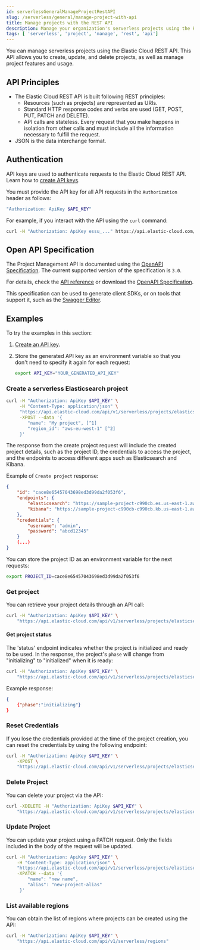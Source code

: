 ```yaml
---
id: serverlessGeneralManageProjectRestAPI
slug: /serverless/general/manage-project-with-api
title: Manage projects with the REST API
description: Manage your organization's serverless projects using the REST API.
tags: [ 'serverless', 'project', 'manage', 'rest', 'api']
---
```


<DocBadge template="technical preview" />

You can manage serverless projects using the Elastic Cloud REST API. This API allows you to create, update, and delete projects, as well as manage project features and usage.

## API Principles

- The Elastic Cloud REST API is built following REST principles:
  - Resources (such as projects) are represented as URIs.
  - Standard HTTP response codes and verbs are used (GET, POST, PUT, PATCH and DELETE).
  - API calls are stateless. Every request that you make happens in isolation from other calls and must include all the information necessary to fulfill the request.
- JSON is the data interchange format.

## Authentication

API keys are used to authenticate requests to the Elastic Cloud REST API.
Learn how to [create API keys](https://www.elastic.co/guide/en/cloud/current/ec-api-authentication.html).

You must provide the API key for all API requests in the `Authorization` header as follows:

```bash
"Authorization: ApiKey $API_KEY"
```

For example, if you interact with the API using the `curl` command:

```bash
curl -H "Authorization: ApiKey essu_..." https://api.elastic-cloud.com/api/v1/serverless/projects/elasticsearch
```

## Open API Specification

The Project Management API is documented using the [OpenAPI Specification](https://en.wikipedia.org/wiki/OpenAPI_Specification). The current supported version of the specification is `3.0`.

For details, check the [API reference](https://docs.elastic.co/api-reference) or download the [OpenAPI Specification](https://docs.elastic.co/api-reference/openapi/serverless-project-api.yml).

This specification can be used to generate client SDKs, or on tools that support it, such as the [Swagger Editor](https://editor.swagger.io).


## Examples

To try the examples in this section: 

1. [Create an API key](https://www.elastic.co/guide/en/cloud/current/ec-api-authentication.html).

2. Store the generated API key as an environment variable so that you don't need to specify it again for each request:

    ```bash
    export API_KEY="YOUR_GENERATED_API_KEY"
    ```

### Create a serverless Elasticsearch project

```bash
curl -H "Authorization: ApiKey $API_KEY" \
     -H "Content-Type: application/json" \
     "https://api.elastic-cloud.com/api/v1/serverless/projects/elasticsearch" \
     -XPOST --data '{
        "name": "My project", [^1]
        "region_id": "aws-eu-west-1" [^2]
     }'
```
[^1]: Replace **`My project`** with a more descriptive name in this call.
[^2]: You can <DocLink id="serverlessGeneralManageProjectRestAPI" text="obtain a list of available regions" section="list-available-regions" />.

The response from the create project request will include the created project details, such as the project ID,
the credentials to access the project, and the endpoints to access different apps such as Elasticsearch and Kibana.

Example of `Create project` response:

```json
{
    "id": "cace8e65457043698ed3d99da2f053f6",
    "endpoints": {
        "elasticsearch": "https://sample-project-c990cb.es.us-east-1.aws.staging.elastic.cloud",
        "kibana": "https://sample-project-c990cb-c990cb.kb.us-east-1.aws.staging.elastic.cloud"
    },
    "credentials": {
        "username": "admin",
        "password": "abcd12345"
    }
    (...)
}
```

You can store the project ID as an environment variable for the next requests:

```bash
export PROJECT_ID=cace8e65457043698ed3d99da2f053f6
```

### Get project

You can retrieve your project details through an API call:

```bash
curl -H "Authorization: ApiKey $API_KEY" \
    "https://api.elastic-cloud.com/api/v1/serverless/projects/elasticsearch/${PROJECT_ID}"
```

#### Get project status

The 'status' endpoint indicates whether the project is initialized and ready to be used. In the response, the project's `phase` will change from "initializing" to "initialized" when it is ready:

```bash
curl -H "Authorization: ApiKey $API_KEY" \
    "https://api.elastic-cloud.com/api/v1/serverless/projects/elasticsearch/${PROJECT_ID}/status"
```

Example response:

```json
{
    {"phase":"initializing"}
}
```

### Reset Credentials

If you lose the credentials provided at the time of the project creation, you can reset the credentials by using the following endpoint:

```bash
curl -H "Authorization: ApiKey $API_KEY" \
    -XPOST \
    "https://api.elastic-cloud.com/api/v1/serverless/projects/elasticsearch/${PROJECT_ID}/_reset-credentials"
```

### Delete Project

You can delete your project via the API:

```bash
curl -XDELETE -H "Authorization: ApiKey $API_KEY" \
    "https://api.elastic-cloud.com/api/v1/serverless/projects/elasticsearch/${PROJECT_ID}"
```

### Update Project

You can update your project using a PATCH request. Only the fields included in the body of the request will be updated.

```bash
curl -H "Authorization: ApiKey $API_KEY" \
    -H "Content-Type: application/json" \
    "https://api.elastic-cloud.com/api/v1/serverless/projects/elasticsearch/${PROJECT_ID}" \
    -XPATCH --data '{
        "name": "new name",
        "alias": "new-project-alias"
     }'
```

### List available regions

You can obtain the list of regions where projects can be created using the API:

```bash
curl -H "Authorization: ApiKey $API_KEY" \
    "https://api.elastic-cloud.com/api/v1/serverless/regions"
```